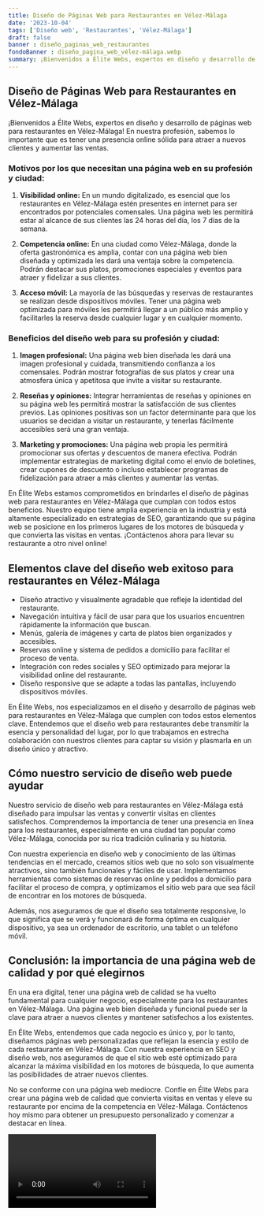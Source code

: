 ```yaml
---
title: Diseño de Páginas Web para Restaurantes en Vélez-Málaga
date: '2023-10-04'
tags: ['Diseño web', 'Restaurantes', 'Vélez-Málaga']
draft: false
banner : diseño_paginas_web_restaurantes
fondoBanner : diseño_pagina_web_vélez-málaga.webp
summary: ¡Bienvenidos a Élite Webs, expertos en diseño y desarrollo de páginas web para restaurantes en VélezMálaga! En nuestra profesión, sabemos lo importante que es tener una presencia online sólida para atraer a nuevos clientes y aumentar las ventas. 
---
```


## Diseño de Páginas Web para Restaurantes en Vélez-Málaga

¡Bienvenidos a Élite Webs, expertos en diseño y desarrollo de páginas web para restaurantes en Vélez-Málaga! En nuestra profesión, sabemos lo importante que es tener una presencia online sólida para atraer a nuevos clientes y aumentar las ventas. 

### Motivos por los que necesitan una página web en su profesión y ciudad:

1. **Visibilidad online:** En un mundo digitalizado, es esencial que los restaurantes en Vélez-Málaga estén presentes en internet para ser encontrados por potenciales comensales. Una página web les permitirá estar al alcance de sus clientes las 24 horas del día, los 7 días de la semana.

2. **Competencia online:** En una ciudad como Vélez-Málaga, donde la oferta gastronómica es amplia, contar con una página web bien diseñada y optimizada les dará una ventaja sobre la competencia. Podrán destacar sus platos, promociones especiales y eventos para atraer y fidelizar a sus clientes.

3. **Acceso móvil:** La mayoría de las búsquedas y reservas de restaurantes se realizan desde dispositivos móviles. Tener una página web optimizada para móviles les permitirá llegar a un público más amplio y facilitarles la reserva desde cualquier lugar y en cualquier momento.

### Beneficios del diseño web para su profesión y ciudad:

1. **Imagen profesional:** Una página web bien diseñada les dará una imagen profesional y cuidada, transmitiendo confianza a los comensales. Podrán mostrar fotografías de sus platos y crear una atmosfera única y apetitosa que invite a visitar su restaurante.

2. **Reseñas y opiniones:** Integrar herramientas de reseñas y opiniones en su página web les permitirá mostrar la satisfacción de sus clientes previos. Las opiniones positivas son un factor determinante para que los usuarios se decidan a visitar un restaurante, y tenerlas fácilmente accesibles será una gran ventaja.

3. **Marketing y promociones:** Una página web propia les permitirá promocionar sus ofertas y descuentos de manera efectiva. Podrán implementar estrategias de marketing digital como el envío de boletines, crear cupones de descuento o incluso establecer programas de fidelización para atraer a más clientes y aumentar las ventas.

En Élite Webs estamos comprometidos en brindarles el diseño de páginas web para restaurantes en Vélez-Málaga que cumplan con todos estos beneficios. Nuestro equipo tiene amplia experiencia en la industria y está altamente especializado en estrategias de SEO, garantizando que su página web se posicione en los primeros lugares de los motores de búsqueda y que convierta las visitas en ventas. ¡Contáctenos ahora para llevar su restaurante a otro nivel online!

<GifSeo />

<Cta />

## Elementos clave del diseño web exitoso para restaurantes en Vélez-Málaga

- Diseño atractivo y visualmente agradable que refleje la identidad del restaurante.
- Navegación intuitiva y fácil de usar para que los usuarios encuentren rápidamente la información que buscan.
- Menús, galería de imágenes y carta de platos bien organizados y accesibles.
- Reservas online y sistema de pedidos a domicilio para facilitar el proceso de venta.
- Integración con redes sociales y SEO optimizado para mejorar la visibilidad online del restaurante.
- Diseño responsive que se adapte a todas las pantallas, incluyendo dispositivos móviles.

En Élite Webs, nos especializamos en el diseño y desarrollo de páginas web para restaurantes en Vélez-Málaga que cumplen con todos estos elementos clave. Entendemos que el diseño web para restaurantes debe transmitir la esencia y personalidad del lugar, por lo que trabajamos en estrecha colaboración con nuestros clientes para captar su visión y plasmarla en un diseño único y atractivo.

## Cómo nuestro servicio de diseño web puede ayudar

Nuestro servicio de diseño web para restaurantes en Vélez-Málaga está diseñado para impulsar las ventas y convertir visitas en clientes satisfechos. Comprendemos la importancia de tener una presencia en línea para los restaurantes, especialmente en una ciudad tan popular como Vélez-Málaga, conocida por su rica tradición culinaria y su historia.

Con nuestra experiencia en diseño web y conocimiento de las últimas tendencias en el mercado, creamos sitios web que no solo son visualmente atractivos, sino también funcionales y fáciles de usar. Implementamos herramientas como sistemas de reservas online y pedidos a domicilio para facilitar el proceso de compra, y optimizamos el sitio web para que sea fácil de encontrar en los motores de búsqueda.

Además, nos aseguramos de que el diseño sea totalmente responsive, lo que significa que se verá y funcionará de forma óptima en cualquier dispositivo, ya sea un ordenador de escritorio, una tablet o un teléfono móvil.

## Conclusión: la importancia de una página web de calidad y por qué elegirnos

En una era digital, tener una página web de calidad se ha vuelto fundamental para cualquier negocio, especialmente para los restaurantes en Vélez-Málaga. Una página web bien diseñada y funcional puede ser la clave para atraer a nuevos clientes y mantener satisfechos a los existentes.

En Élite Webs, entendemos que cada negocio es único y, por lo tanto, diseñamos páginas web personalizadas que reflejan la esencia y estilo de cada restaurante en Vélez-Málaga. Con nuestra experiencia en SEO y diseño web, nos aseguramos de que el sitio web esté optimizado para alcanzar la máxima visibilidad en los motores de búsqueda, lo que aumenta las posibilidades de atraer nuevos clientes.

No se conforme con una página web mediocre. Confíe en Élite Webs para crear una página web de calidad que convierta visitas en ventas y eleve su restaurante por encima de la competencia en Vélez-Málaga. Contáctenos hoy mismo para obtener un presupuesto personalizado y comenzar a destacar en línea.

<Video />

<CtaBot job='Restaurantes' city='Vélez-Málaga'/>

<Gmaps query='Vélez-Málaga+españa+maps' />
